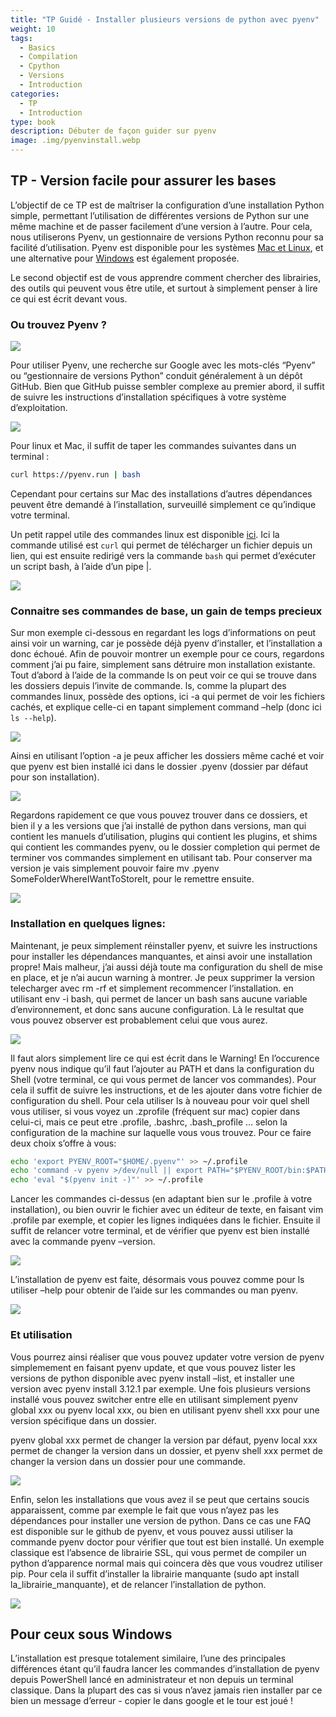 ```yaml
---
title: "TP Guidé - Installer plusieurs versions de python avec pyenv"
weight: 10
tags:
  - Basics
  - Compilation
  - Cpython
  - Versions
  - Introduction
categories:
  - TP
  - Introduction
type: book
description: Débuter de façon guider sur pyenv
image: .img/pyenvinstall.webp
---
```


## TP - Version facile pour assurer les bases

L'objectif de ce TP est de maîtriser la configuration d'une installation Python simple, permettant l'utilisation de différentes versions de Python sur une même machine et de passer facilement d'une version à l'autre. Pour cela, nous utiliserons Pyenv, un gestionnaire de versions Python reconnu pour sa facilité d'utilisation. Pyenv est disponible pour les systèmes [Mac et Linux](https://github.com/pyenv/pyenv), et une alternative pour [Windows](https://github.com/pyenv-win/pyenv-win) est également proposée.

Le second objectif est de vous apprendre comment chercher des librairies, des outils qui peuvent vous être utile, et surtout à simplement penser à lire ce qui est écrit devant vous.


### Ou trouvez Pyenv ?



![](.img/pyenv1.png)



Pour utiliser Pyenv, une recherche sur Google avec les mots-clés "Pyenv" ou "gestionnaire de versions Python" conduit généralement à un dépôt GitHub. Bien que GitHub puisse sembler complexe au premier abord, il suffit de suivre les instructions d'installation spécifiques à votre système d'exploitation.



![](.img/pyenv2.png)



Pour linux et Mac, il suffit de taper les commandes suivantes dans un terminal :


```bash
curl https://pyenv.run | bash
```


Cependant pour certains sur Mac des installations d'autres dépendances peuvent être demandé à l'installation, surveuillé simplement ce qu'indique votre terminal.

Un petit rappel utile des commandes linux est disponible [ici](https://remigenet.github.io/content/LinuxTerminal.html).
Ici la commande utilisé est `curl` qui permet de télécharger un fichier depuis un lien, qui est ensuite redirigé vers la commande `bash` qui permet d'exécuter un script bash, à l'aide d'un pipe |. 




![](.img/pyenv3.png)



### Connaitre ses commandes de base, un gain de temps precieux

Sur mon exemple ci-dessous en regardant les logs d'informations on peut ainsi voir un warning, car je possède déjà pyenv d'installer, et l'installation a donc échoué. Afin de pouvoir montrer un exemple pour ce cours, regardons comment j'ai pu faire, simplement sans détruire mon installation existante. 
Tout d'abord à l'aide de la commande ls on peut voir ce qui se trouve dans les dossiers depuis l'invite de commande. ls, comme la plupart des commandes linux, possède des options, ici -a qui permet de voir les fichiers cachés, et explique celle-ci en tapant simplement command --help (donc ici `ls --help`).



![](.img/pyenv4.png)



Ainsi en utilisant l'option -a je peux afficher les dossiers même caché et voir que pyenv est bien installé ici dans le dossier .pyenv (dossier par défaut pour son installation).



![](.img/pyenv5.png)



Regardons rapidement ce que vous pouvez trouver dans ce dossiers, et bien il y a les versions que j'ai installé de python dans versions, man qui contient les manuels d'utilisation, plugins qui contient les plugins, et shims qui contient les commandes pyenv, ou le dossier completion qui permet de terminer vos commandes simplement en utilisant tab. Pour conserver ma version je vais simplement pouvoir faire mv .pyenv SomeFolderWhereIWantToStoreIt, pour le remettre ensuite.



![](.img/pyenv6.png)



### Installation en quelques lignes:

Maintenant, je peux simplement réinstaller pyenv, et suivre les instructions pour installer les dépendances manquantes, et ainsi avoir une installation propre! Mais malheur, j'ai aussi déjà toute ma configuration du shell de mise en place, et je n'ai aucun warning à montrer. Je peux supprimer la version telecharger avec rm -rf et simplement recommencer l'installation. en utilisant env -i bash, qui permet de lancer un bash sans aucune variable d'environnement, et donc sans aucune configuration. Là le resultat que vous pouvez observer est probablement celui que vous aurez.




![](.img/pyenv7.png)



Il faut alors simplement lire ce qui est écrit dans le Warning! En l'occurence pyenv nous indique qu'il faut l'ajouter au PATH et dans la configuration du Shell (votre terminal, ce qui vous permet de lancer vos commandes). Pour cela il suffit de suivre les instructions, et de les ajouter dans votre fichier de configuration du shell. Pour cela utiliser ls à nouveau pour voir quel shell vous utiliser, si vous voyez un .zprofile (fréquent sur mac) copier dans celui-ci, mais ce peut etre .profile, .bashrc, .bash_profile ... selon la configuration de la machine sur laquelle vous vous trouvez. Pour ce faire deux choix s'offre à vous:

```bash
echo 'export PYENV_ROOT="$HOME/.pyenv"' >> ~/.profile
echo 'command -v pyenv >/dev/null || export PATH="$PYENV_ROOT/bin:$PATH"' >> ~/.profile
echo 'eval "$(pyenv init -)"' >> ~/.profile
```

Lancer les commandes ci-dessus (en adaptant bien sur le .profile à votre installation), ou bien ouvrir le fichier avec un éditeur de texte, en faisant vim .profile par exemple, et copier les lignes indiquées dans le fichier. Ensuite il suffit de relancer votre terminal, et de vérifier que pyenv est bien installé avec la commande pyenv --version.



![](.img/pyenv8.png)



L'installation de pyenv est faite, désormais vous pouvez comme pour ls utiliser --help pour obtenir de l'aide sur les commandes ou man pyenv. 



![](.img/pyenv9.png)



### Et utilisation

Vous pourrez ainsi réaliser que vous pouvez updater votre version de pyenv simplemement en faisant pyenv update, et que vous pouvez lister les versions de python disponible avec pyenv install --list, et installer une version avec pyenv install 3.12.1 par exemple.
Une fois plusieurs versions installé vous pouvez switcher entre elle en utilisant simplement pyenv global xxx ou pyenv local xxx, ou bien en utilisant pyenv shell xxx pour une version spécifique dans un dossier. 

pyenv global xxx permet de changer la version par défaut, pyenv local xxx permet de changer la version dans un dossier, et pyenv shell xxx permet de changer la version dans un dossier pour une commande.



![](.img/pyenv10.png)



Enfin, selon les installations que vous avez il se peut que certains soucis apparaissent, comme par exemple le fait que vous n'ayez pas les dépendances pour installer une version de python. Dans ce cas une FAQ est disponible sur le github de pyenv, et vous pouvez aussi utiliser la commande pyenv doctor pour vérifier que tout est bien installé. Un exemple classique est l'absence de librairie SSL, qui vous permet de compiler un python d'apparence normal mais qui coincera dès que vous voudrez utiliser pip. Pour cela il suffit d'installer la librairie manquante (sudo apt install la_librairie_manquante), et de relancer l'installation de python.



![](.img/pyenv11.png)




## Pour ceux sous Windows 

L'installation est presque totalement similaire, l'une des principales différences étant qu'il faudra lancer les commandes d'installation de pyenv depuis PowerShell lancé en administrateur et non depuis un terminal classique. Dans la plupart des cas si vous n'avez jamais rien installer par ce bien un message d'erreur - copier le dans google et le tour est joué ! 
